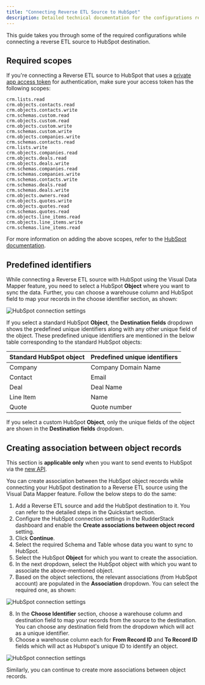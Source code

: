 ```yaml
---
title: "Connecting Reverse ETL Source to HubSpot"
description: Detailed technical documentation for the configurations required while connecting a reverse ETL source with HubSpot destination.
---
```


This guide takes you through some of the required configurations while connecting a reverse ETL source to HubSpot destination.


## Required scopes

If you're connecting a <Link to="/sources/reverse-etl/">Reverse ETL</Link> source to HubSpot that uses a <a href="https://developers.hubspot.com/docs/api/intro-to-auth#private-app-access-tokens">private app access token</a> for authentication, make sure your access token has the following scopes:

```
crm.lists.read
crm.objects.contacts.read
crm.objects.contacts.write
crm.schemas.custom.read
crm.objects.custom.read
crm.objects.custom.write
crm.schemas.custom.write
crm.objects.companies.write
crm.schemas.contacts.read
crm.lists.write
crm.objects.companies.read
crm.objects.deals.read
crm.objects.deals.write
crm.schemas.companies.read
crm.schemas.companies.write
crm.schemas.contacts.write
crm.schemas.deals.read
crm.schemas.deals.write
crm.objects.owners.read
crm.objects.quotes.write
crm.objects.quotes.read
crm.schemas.quotes.read
crm.objects.line_items.read
crm.objects.line_items.write
crm.schemas.line_items.read
```

<div class="infoBlock">
For more information on adding the above scopes, refer to the <a href="https://developers.hubspot.com/docs/api/migrate-an-api-key-integration-to-a-private-app#create-a-new-private-app">HubSpot documentation</a>.
</div>

## Predefined identifiers

While connecting a <Link to="/sources/reverse-etl/">Reverse ETL</Link> source with HubSpot using the <Link to="/sources/reverse-etl/features/visual-data-mapper/">Visual Data Mapper</Link> feature, you need to select a HubSpot **Object** where you want to sync the data. Further, you can choose a warehouse column and HubSpot field to map your records in the <Link to="/sources/reverse-etl/features/visual-data-mapper/#choosing-the-identifier">choose identifier</Link> section, as shown:

<img src="../../../assets/event-stream-destinations/predefined_object_hubspot.png" alt="HubSpot connection settings"/>

If you select a standard HubSpot **Object**, the **Destination fields** dropdown shows the predefined unique identifiers along with any other unique field of the object. These predefined unique identifiers are mentioned in the below table corresponding to the standard HubSpot objects:

| Standard HubSpot object | Predefined unique identifiers   |
| :------------------ | :------------ | 
| Company     | Company Domain Name     | 
| Contact      | Email      |
| Deal     | Deal Name     | 
| Line Item      | Name      |
| Quote     | Quote number     | 

If you select a custom HubSpot **Object**, only the unique fields of the object are shown in the **Destination fields** dropdown.

## Creating association between object records

<div class="infoBlock">
This section is <strong>applicable only</strong> when you want to send events to HubSpot via the <a href="https://developers.hubspot.com/docs/api/overview">new API</a>.
</div>

You can create association between the HubSpot object records while connecting your HubSpot destination to a <Link to="/sources/reverse-etl/">Reverse ETL</Link> source using the <Link to="/sources/reverse-etl/features/visual-data-mapper/">Visual Data Mapper</Link> feature. Follow the below steps to do the same:

1. Add a Reverse ETL source and add the HubSpot destination to it. You can refer to the detailed steps in the <Link to="https://www.rudderstack.com/docs/get-started/quickstart/">Quickstart</Link> section.
2. Configure the <Link to="/destinations/streaming-destinations/hubspot/setting-up-hubspot-in-rudderstack/#new-api">HubSpot connection settings</Link> in the RudderStack dashboard and enable the **Create associations between object record** setting. 
3. Click **Continue**.
4. Select the required Schema and Table whose data you want to sync to HubSpot.
5. Select the HubSpot **Object** for which you want to create the association. 
6. In the next dropdown, select the HubSpot object with which you want to associate the above-mentioned object.
7. Based on the object selections, the relevant associations (from HubSpot account) are populated in the **Association** dropdown. You can select the required one, as shown:

<img src="../../../assets/event-stream-destinations/sync-associations-hubspot.png" alt="HubSpot connection settings"/>

8. In the **Choose Identifier** section,  choose a warehouse column and destination field to map your records from the source to the destination. You can choose any destination field from the dropdown which will act as a unique identifier.
9. Choose a warehouse column each for **From Record ID** and **To Record ID** fields which will act as Hubspot's unique ID to identify an object.

<img src="../../../assets/event-stream-destinations/unique-identifier-hubspot.png" alt="HubSpot connection settings"/>

Similarly, you can continue to create more associations between object records.